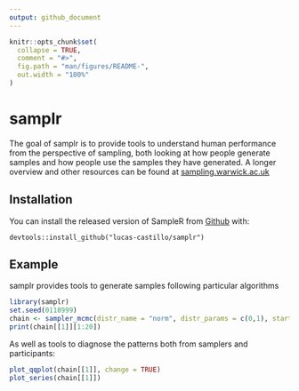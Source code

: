 ```yaml
---
output: github_document
---
```


<!-- README.md is generated from README.Rmd. Please edit that file -->

```r
knitr::opts_chunk$set(
  collapse = TRUE,
  comment = "#>",
  fig.path = "man/figures/README-",
  out.width = "100%"
)
```

# samplr

<!-- badges: start -->
<!-- badges: end -->

The goal of samplr is to provide tools to understand human performance from the perspective of sampling, both looking at how people generate samples and how people use the samples they have generated. A longer overview and other resources can be found at [sampling.warwick.ac.uk](sampling.warwick.ac.uk) 

## Installation

You can install the released version of SampleR from [Github](https://github.com/lucas-castillo/samplr) with:

```
devtools::install_github("lucas-castillo/samplr")
```

## Example
samplr provides tools to generate samples following particular algorithms
``` r
library(samplr)
set.seed(0118999)
chain <- sampler_mcmc(distr_name = "norm", distr_params = c(0,1), start = 1, sigma_prop = diag(1) * .5, iterations = 2048)
print(chain[[1]][1:20])
```
As well as tools to diagnose the patterns both from samplers and participants:
```r
plot_qqplot(chain[[1]], change = TRUE)
plot_series(chain[[1]])
```


